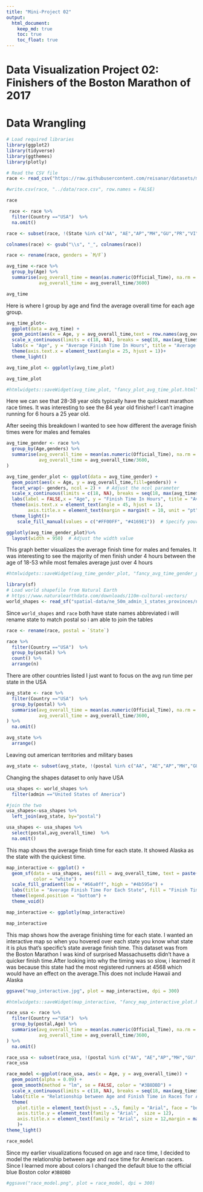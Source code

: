 ```yaml
---
title: "Mini-Project 02"
output: 
  html_document:
    keep_md: true
    toc: true
    toc_float: true
---
```


# Data Visualization Project 02: Finishers of the Boston Marathon of 2017

# Data Wrangling

```r
# Load required libraries
library(ggplot2)
library(tidyverse)
library(ggthemes)
library(plotly)
```

```r
# Read the CSV file
race <- read_csv("https://raw.githubusercontent.com/reisanar/datasets/master/marathon_results_2017.csv")
```
```r
#write.csv(race, "../data/race.csv", row.names = FALSE)
```


```r
race
```

```r
 race <- race %>% 
  filter(Country =="USA")  %>% 
  na.omit()
```

```r
race <- subset(race, !(State %in% c("AA", "AE","AP","MH","GU","PR","VI","DC")))
```

```r
colnames(race) <- gsub("\\s", "_", colnames(race))

```

```r
race <- rename(race, genders = `M/F`)
```

```r
avg_time <-race %>% 
  group_by(Age) %>% 
  summarise(avg_overall_time = mean(as.numeric(Official_Time), na.rm = TRUE),
            avg_overall_time = avg_overall_time/3600) 

avg_time

```

Here is where I group by age and find the average overall time for each age group.

```r
avg_time_plot<-
  ggplot(data = avg_time) +
  geom_point(aes(x = Age, y = avg_overall_time,text = row.names(avg_overall_time))) +
  scale_x_continuous(limits = c(18, NA), breaks = seq(18, max(avg_time$Age), by = 5)) +
  labs(x = "Age", y = "Average Finish Time In Hours", title = "Average Finish Time Per Age Group For Runners In USA")+  
  theme(axis.text.x = element_text(angle = 25, hjust = 1))+
  theme_light()

```

```r
avg_time_plot <- ggplotly(avg_time_plot)
```

```r
avg_time_plot

```

```r
#htmlwidgets::saveWidget(avg_time_plot, "fancy_plot_avg_time_plot.html")
```

Here we can see that 28-38 year olds typically have the quickest marathon race times. It was interesting to see the 84 year old finisher! I can't imagine running for 6 hours a 25 year old.

After seeing this breakdown I wanted to see how different the average finish times were for males and females

```r
avg_time_gender <- race %>% 
  group_by(Age,genders) %>% 
  summarise(avg_overall_time = mean(as.numeric(Official_Time), na.rm = TRUE),
            avg_overall_time = avg_overall_time/3600,
)
```

```r

avg_time_gender_plot <- ggplot(data = avg_time_gender) +
  geom_point(aes(x = Age, y = avg_overall_time,fill=genders)) +
  facet_wrap(~ genders, ncol = 2) +  # Adjust the ncol parameter
  scale_x_continuous(limits = c(18, NA), breaks = seq(18, max(avg_time$Age), by = 5)) +
  labs(label = FALSE,x = "Age", y = "Finish Time In Hours", title = "Average Finish Time For Female and Male Runners In USA") +
  theme(axis.text.x = element_text(angle = 45, hjust = 1), 
        axis.title.x = element_text(margin = margin(t = 10, unit = "pt")),legend.position = "none")+
  theme_light()+
    scale_fill_manual(values = c("#FF00FF", "#4169E1"))  # Specify your desired fill colors

```

```r
ggplotly(avg_time_gender_plot)%>%
  layout(width = 950)  # Adjust the width value

```

This graph better visualizes the average finish time for males and females. It was interesting to see the majority of men finish under 4 hours between the age of 18-53 while most females average just over 4 hours

```r
#htmlwidgets::saveWidget(avg_time_gender_plot, "fancy_avg_time_gender_plot.html")
```

```r

library(sf)
# Load world shapefile from Natural Earth
# https://www.naturalearthdata.com/downloads/110m-cultural-vectors/
world_shapes <- read_sf("spatial-data/ne_50m_admin_1_states_provinces/ne_50m_admin_1_states_provinces.shp")

```

Since `world_shapes` and `race` both have state names abbreviated i will rename state to match postal so i am able to join the tables

```r
race <- rename(race, postal = `State`)

```

```r
race %>% 
  filter(Country =="USA")  %>% 
  group_by(postal) %>% 
  count() %>% 
  arrange(n)
```

There are other countries listed I just want to focus on the avg run time per state in the USA

```r
avg_state <- race %>% 
  filter(Country =="USA")  %>% 
  group_by(postal) %>% 
  summarise(avg_overall_time = mean(as.numeric(Official_Time), na.rm = TRUE),
            avg_overall_time = avg_overall_time/3600,
) %>% 
  na.omit()

```

```r
avg_state %>% 
  arrange()
```

Leaving out american territories and military bases

```r
avg_state <- subset(avg_state, !(postal %in% c("AA", "AE","AP","MH","GU","PR","VI","DC","AK","HI")))

```

Changing the shapes dataset to only have USA

```r
usa_shapes <- world_shapes %>% 
  filter(admin =="United States of America")
```

```r
#join the two 
usa_shapes<-usa_shapes %>% 
  left_join(avg_state, by="postal")
```

```r
usa_shapes <- usa_shapes %>% 
  select(postal,avg_overall_time)  %>% 
  na.omit()
```

This map shows the average finish time for each state. It showed Alaska as the state with the quickest time.

```r
map_interactive <- ggplot() +
  geom_sf(data = usa_shapes, aes(fill = avg_overall_time, text = paste("State: ", postal)),
          color = "white") +
  scale_fill_gradient(low = "#66a0ff", high = "#4b595e") +
  labs(title = "Average Finish Time For Each State", fill = "Finish Time In Hours", caption = "Finishers of the Boston Marathon of 2017. (Not including Hawaii and Alaska)") +
  theme(legend.position = "bottom") +
  theme_void() 
```

```r
map_interactive <- ggplotly(map_interactive)
```

```r
map_interactive
```

This map shows how the average finishing time for each state. I wanted an interactive map so when you hovered over each state you know what state it is plus that's specific's state average finish time. This dataset was from the Boston Marathon I was kind of surprised Massachusetts didn't have a quicker finish time.After looking into why the timing was so slow, i learned it was because this state had the most registered runners at 4568 which would have an effect on the average.This does not include Hawaii and Alaska

```r
ggsave("map_interactive.jpg", plot = map_interactive, dpi = 300)

```

```r
#htmlwidgets::saveWidget(map_interactive, "fancy_map_interactive_plot.html")
```

```r
race_usa <- race %>% 
  filter(Country =="USA")  %>% 
  group_by(postal,Age) %>% 
  summarise(avg_overall_time = mean(as.numeric(Official_Time), na.rm = TRUE),
            avg_overall_time = avg_overall_time/3600,
) %>% 
  na.omit()
```

```r
race_usa <- subset(race_usa, !(postal %in% c("AA", "AE","AP","MH","GU","PR","VI","DC")))
race_usa
```

```r
race_model <-ggplot(race_usa, aes(x = Age, y = avg_overall_time)) +
  geom_point(alpha = 0.09) +
  geom_smooth(method = "lm", se = FALSE, color = "#3B8DBD") +
  scale_x_continuous(limits = c(18, NA), breaks = seq(18, max(avg_time$Age), by = 5)) +
  labs(title = "Relationship between Age and Finish Time in Races for American Athletes", y = "Finish Time in Hours", caption = "Finishers of the Boston Marathon of 2017") +
  theme(
    plot.title = element_text(hjust = -.5, family = "Arial", face = "bold", size = 12),
    axis.title.y = element_text(family = "Arial",  size = 12),
    axis.title.x = element_text(family = "Arial", size = 12,margin = margin(t = 10, unit = "pt"))
    )+
theme_light()

```

```r
race_model
```

Since my earlier visualizations focused on age and race time, I decided to model the relationship between age and race time for American racers. Since I learned more about colors I changed the default blue to the official blue Boston color `#3B8DBD`

```r
#ggsave("race_model.png", plot = race_model, dpi = 300)

```

